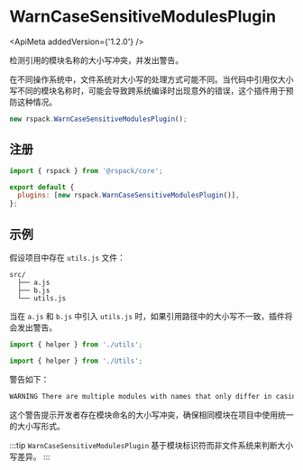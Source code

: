 
# WarnCaseSensitiveModulesPlugin

<ApiMeta addedVersion={'1.2.0'} />

检测引用的模块名称的大小写冲突，并发出警告。

在不同操作系统中，文件系统对大小写的处理方式可能不同。当代码中引用仅大小写不同的模块名称时，可能会导致跨系统编译时出现意外的错误，这个插件用于预防这种情况。

```js
new rspack.WarnCaseSensitiveModulesPlugin();
```

## 注册

```js title="rspack.config.mjs"
import { rspack } from '@rspack/core';

export default {
  plugins: [new rspack.WarnCaseSensitiveModulesPlugin()],
};
```

## 示例

假设项目中存在 `utils.js` 文件：

```text
src/
  ├── a.js
  ├── b.js
  └── utils.js
```

当在 `a.js` 和 `b.js` 中引入 `utils.js` 时，如果引用路径中的大小写不一致，插件将会发出警告。

```js title="src/a.js"
import { helper } from './utils';
```

```js title="src/b.js"
import { helper } from './Utils';
```

警告如下：

```bash
WARNING There are multiple modules with names that only differ in casing.
```

这个警告提示开发者存在模块命名的大小写冲突，确保相同模块在项目中使用统一的大小写形式。

:::tip
`WarnCaseSensitiveModulesPlugin` 基于模块标识符而非文件系统来判断大小写差异。
:::
